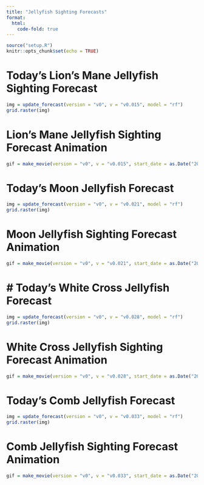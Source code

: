 ```yaml
---
title: "Jellyfish Sighting Forecasts"
format:
  html:
    code-fold: true
---
```


```r
source("setup.R")
knitr::opts_chunk$set(echo = TRUE)
```

# Today's Lion's Mane Jellyfish Sighting Forecast
```r
img = update_forecast(version = "v0", v = "v0.015", model = "rf")
grid.raster(img)
```

# Lion's Mane Jellyfish Sighting Forecast Animation
```r
gif = make_movie(version = "v0", v = "v0.015", start_date = as.Date("2025-07-01"), end_date = as.Date("2025-07-08"), model = "rf")
```

# Today's Moon Jellyfish Forecast
```r
img = update_forecast(version = "v0", v = "v0.021", model = "rf")
grid.raster(img)
```

# Moon Jellyfish Sighting Forecast Animation
```r
gif = make_movie(version = "v0", v = "v0.021", start_date = as.Date("2025-07-01"), end_date = as.Date("2025-07-08"), model = "rf")
```

# Today's White Cross Jellyfish Forecast
=======
```r
img = update_forecast(version = "v0", v = "v0.028", model = "rf")
grid.raster(img)
```

# White Cross Jellyfish Sighting Forecast Animation
```r
gif = make_movie(version = "v0", v = "v0.028", start_date = as.Date("2025-07-01"), end_date = as.Date("2025-07-08"), model = "rf")
```

# Today's Comb Jellyfish Forecast
```r
img = update_forecast(version = "v0", v = "v0.033", model = "rf")
grid.raster(img)
```

# Comb Jellyfish Sighting Forecast Animation
```r
gif = make_movie(version = "v0", v = "v0.033", start_date = as.Date("2025-07-01"), end_date = as.Date("2025-07-08"), model = "rf")
```